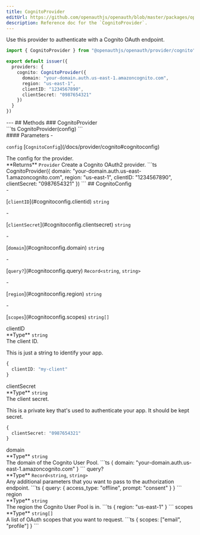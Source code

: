 ```yaml
---
title: CognitoProvider
editUrl: https://github.com/openauthjs/openauth/blob/master/packages/openauth/src/provider/cognito.ts
description: Reference doc for the `CognitoProvider`.
---
```



<div class="tsdoc">
<Section type="about">
Use this provider to authenticate with a Cognito OAuth endpoint.

```ts {5-10}
import { CognitoProvider } from "@openauthjs/openauth/provider/cognito"

export default issuer({
  providers: {
    cognito: CognitoProvider({
      domain: "your-domain.auth.us-east-1.amazoncognito.com",
      region: "us-east-1",
      clientID: "1234567890",
      clientSecret: "0987654321"
    })
  }
})
```
</Section>
---
## Methods
### CognitoProvider
<Segment>
<Section type="signature">
```ts
CognitoProvider(config)
```
</Section>
<Section type="parameters">
#### Parameters
- <p><code class="key">config</code> [<code class="type">CognitoConfig</code>](/docs/provider/cognito#cognitoconfig)</p>
The config for the provider.
</Section>
<InlineSection>
**Returns** <code class="type">Provider</code>
</InlineSection>
Create a Cognito OAuth2 provider.
```ts
CognitoProvider({
  domain: "your-domain.auth.us-east-1.amazoncognito.com",
  region: "us-east-1",
  clientID: "1234567890",
  clientSecret: "0987654321"
})
```
</Segment>
## CognitoConfig
<Segment>
<Section type="parameters">
- <p>[<code class="key">clientID</code>](#cognitoconfig.clientid) <code class="primitive">string</code></p>
- <p>[<code class="key">clientSecret</code>](#cognitoconfig.clientsecret) <code class="primitive">string</code></p>
- <p>[<code class="key">domain</code>](#cognitoconfig.domain) <code class="primitive">string</code></p>
- <p>[<code class="key">query?</code>](#cognitoconfig.query) <code class="primitive">Record</code><code class="symbol">&lt;</code><code class="primitive">string</code>, <code class="primitive">string</code><code class="symbol">&gt;</code></p>
- <p>[<code class="key">region</code>](#cognitoconfig.region) <code class="primitive">string</code></p>
- <p>[<code class="key">scopes</code>](#cognitoconfig.scopes) <code class="primitive">string</code><code class="symbol">[]</code></p>
</Section>
</Segment>
<NestedTitle id="cognitoconfig.clientid" Tag="h4" parent="CognitoConfig.">clientID</NestedTitle>
<Segment>
<Section type="parameters">
<InlineSection>
**Type** <code class="primitive">string</code>
</InlineSection>
</Section>
The client ID.

This is just a string to identify your app.
```ts
{
  clientID: "my-client"
}
```
</Segment>
<NestedTitle id="cognitoconfig.clientsecret" Tag="h4" parent="CognitoConfig.">clientSecret</NestedTitle>
<Segment>
<Section type="parameters">
<InlineSection>
**Type** <code class="primitive">string</code>
</InlineSection>
</Section>
The client secret.

This is a private key that's used to authenticate your app. It should be kept secret.
```ts
{
  clientSecret: "0987654321"
}
```
</Segment>
<NestedTitle id="cognitoconfig.domain" Tag="h4" parent="CognitoConfig.">domain</NestedTitle>
<Segment>
<Section type="parameters">
<InlineSection>
**Type** <code class="primitive">string</code>
</InlineSection>
</Section>
The domain of the Cognito User Pool.
```ts
{
  domain: "your-domain.auth.us-east-1.amazoncognito.com"
}
```
</Segment>
<NestedTitle id="cognitoconfig.query" Tag="h4" parent="CognitoConfig.">query?</NestedTitle>
<Segment>
<Section type="parameters">
<InlineSection>
**Type** <code class="primitive">Record</code><code class="symbol">&lt;</code><code class="primitive">string</code>, <code class="primitive">string</code><code class="symbol">&gt;</code>
</InlineSection>
</Section>
Any additional parameters that you want to pass to the authorization endpoint.
```ts
{
  query: {
    access_type: "offline",
    prompt: "consent"
  }
}
```
</Segment>
<NestedTitle id="cognitoconfig.region" Tag="h4" parent="CognitoConfig.">region</NestedTitle>
<Segment>
<Section type="parameters">
<InlineSection>
**Type** <code class="primitive">string</code>
</InlineSection>
</Section>
The region the Cognito User Pool is in.
```ts
{
  region: "us-east-1"
}
```
</Segment>
<NestedTitle id="cognitoconfig.scopes" Tag="h4" parent="CognitoConfig.">scopes</NestedTitle>
<Segment>
<Section type="parameters">
<InlineSection>
**Type** <code class="primitive">string</code><code class="symbol">[]</code>
</InlineSection>
</Section>
A list of OAuth scopes that you want to request.
```ts
{
  scopes: ["email", "profile"]
}
```
</Segment>
</div>
